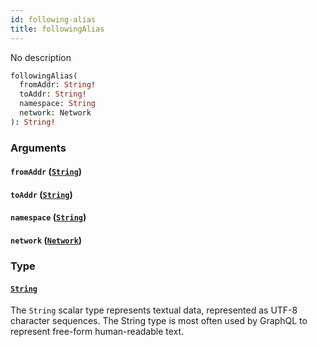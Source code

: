 ```yaml
---
id: following-alias
title: followingAlias
---
```



No description


```graphql
followingAlias(
  fromAddr: String!
  toAddr: String!
  namespace: String
  network: Network
): String!

```


### Arguments

#### `fromAddr` ([`String`](/docs/GraphQL/scalars/string))




#### `toAddr` ([`String`](/docs/GraphQL/scalars/string))




#### `namespace` ([`String`](/docs/GraphQL/scalars/string))




#### `network` ([`Network`](/docs/GraphQL/enums/network))




### Type

#### [`String`](/docs/GraphQL/scalars/string) 

The `String` scalar type represents textual data, represented as UTF-8 character sequences. The String type is most often used by GraphQL to represent free-form human-readable text.




